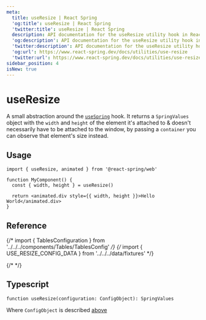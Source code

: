 ```yaml
---
meta:
  title: useResize | React Spring
  'og:title': useResize | React Spring
  'twitter:title': useResize | React Spring
  description: API documentation for the useResize utility hook in React Spring.
  'og:description': API documentation for the useResize utility hook in React Spring.
  'twitter:description': API documentation for the useResize utility hook in React Spring.
  'og:url': https://www.react-spring.dev/docs/utilities/use-resize
  'twitter:url': https://www.react-spring.dev/docs/utilities/use-resize
sidebar_position: 4
isNew: true
---
```




# useResize

A small abstraction around the [`useSpring`](/docs/components/use-spring) hook. It returns a `SpringValues`
object with the `width` and `height` of the element it's attached to & doesn't necessarily have to be attached
to the window, by passing a `container` you can observe that element's size instead.

## Usage

```tsx
import { useResize, animated } from '@react-spring/web'

function MyComponent() {
  const { width, height } = useResize()

  return <animated.div style={{ width, height }}>Hello World</animated.div>
}
```

## Reference

{/* import { TablesConfiguration } from '../../../components/Tables/TablesConfig' */}
{/* import { USE_RESIZE_CONFIG_DATA } from '../../../data/fixtures' */}

{/* <TablesConfiguration data={USE_RESIZE_CONFIG_DATA} /> */}

## Typescript

```tsx
function useResize(configuration: ConfigObject): SpringValues
```

Where `ConfigObject` is described [above](#reference)
